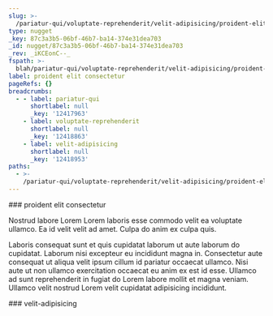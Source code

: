 ```yaml
---
slug: >-
  /pariatur-qui/voluptate-reprehenderit/velit-adipisicing/proident-elit-consectetur
type: nugget
_key: 87c3a3b5-06bf-46b7-ba14-374e31dea703
_id: nugget/87c3a3b5-06bf-46b7-ba14-374e31dea703
_rev: _iKCEonC--_
fspath: >-
  blah/pariatur-qui/voluptate-reprehenderit/velit-adipisicing/proident-elit-consectetur.md
label: proident elit consectetur
pageRefs: {}
breadcrumbs:
  - - label: pariatur-qui
      shortlabel: null
      _key: '12417963'
    - label: voluptate-reprehenderit
      shortlabel: null
      _key: '12418863'
    - label: velit-adipisicing
      shortlabel: null
      _key: '12418953'
paths:
  - >-
    /pariatur-qui/voluptate-reprehenderit/velit-adipisicing/proident-elit-consectetur
---
```


<NuggetArea>
<Nugget slug="/pariatur-qui/voluptate-reprehenderit/velit-adipisicing/proident-elit-consectetur" type="nugget" _key="87c3a3b5-06bf-46b7-ba14-374e31dea703" _id="nugget/87c3a3b5-06bf-46b7-ba14-374e31dea703" _rev="_iKCEonC--_" fspath="blah/pariatur-qui/voluptate-reprehenderit/velit-adipisicing/proident-elit-consectetur.md" label="proident elit consectetur" paths="/pariatur-qui/voluptate-reprehenderit/velit-adipisicing/proident-elit-consectetur">
<NuggetBody>
### proident elit consectetur

Nostrud labore Lorem Lorem laboris esse commodo velit ea voluptate ullamco. Ea id velit velit ad amet. Culpa do anim ex culpa quis.

Laboris consequat sunt et quis cupidatat laborum ut aute laborum do cupidatat. Laborum nisi excepteur eu incididunt magna in. Consectetur aute consequat ut aliqua velit ipsum cillum id pariatur occaecat ullamco. Nisi aute ut non ullamco exercitation occaecat eu anim ex est id esse. Ullamco ad sunt reprehenderit in fugiat do Lorem labore mollit et magna veniam. Ullamco velit nostrud Lorem velit cupidatat adipisicing incididunt.

</NuggetBody>
<Breadcrumbs>
<Crumbs>
<Crumb _key="12417963" label="pariatur-qui" /><Crumb _key="12418863" label="voluptate-reprehenderit" /><Crumb _key="12418953" label="velit-adipisicing" />
</Crumbs>
</Breadcrumbs>
</Nugget>

<NuggetsInbound>
</NuggetsInbound>
<NuggetsOutbound>
</NuggetsOutbound>
</NuggetArea>
<PassagesInbound>
<Passage direction="inbound" type="passage" _key="12418953" _id="passage/12418953" _rev="_iKCEon----" label="velit-adipisicing" passage="velit-adipisicing" fspath="blah/pariatur-qui/voluptate-reprehenderit/velit-adipisicing" paths="/pariatur-qui/voluptate-reprehenderit/velit-adipisicing" slug="/pariatur-qui/voluptate-reprehenderit/velit-adipisicing">
<NuggetBody>
### velit-adipisicing

</NuggetBody>
<Breadcrumbs>
<Crumbs>
<Crumb _key="12417963" label="pariatur-qui" /><Crumb _key="12418863" label="voluptate-reprehenderit" />
</Crumbs>
</Breadcrumbs>
</Passage>

</PassagesInbound>
<PassagesOutbound>
</PassagesOutbound>